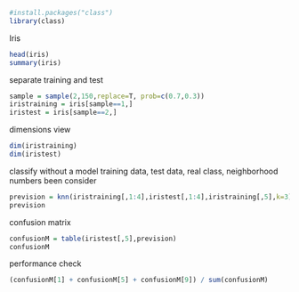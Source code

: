 ```r
#install.packages("class")
library(class)
```
Iris
```r
head(iris)
summary(iris)
```
separate training and test
```r
sample = sample(2,150,replace=T, prob=c(0.7,0.3))
iristraining = iris[sample==1,]
iristest = iris[sample==2,]
```
dimensions view
```r
dim(iristraining)
dim(iristest)
```
classify without a model 
training data, test data, real class, neighborhood numbers been consider 

```r
prevision = knn(iristraining[,1:4],iristest[,1:4],iristraining[,5],k=3)
prevision
```
confusion matrix
```r
confusionM = table(iristest[,5],prevision)
confusionM
```
performance check
```r
(confusionM[1] + confusionM[5] + confusionM[9]) / sum(confusionM) 
```

